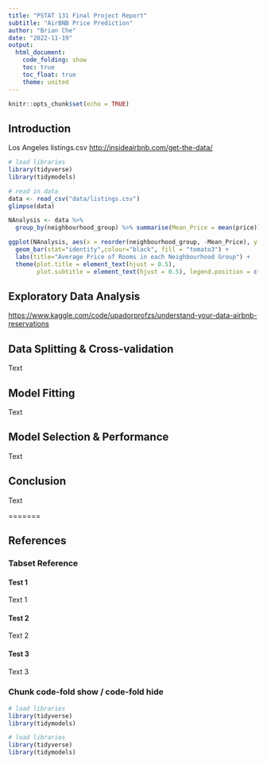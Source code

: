 ```yaml
---
title: "PSTAT 131 Final Project Report"
subtitle: "AirBNB Price Prediction"
author: "Brian Che"
date: "2022-11-19"
output:
  html_document:
    code_folding: show
    toc: true
    toc_float: true
    theme: united
---
```


```r
knitr::opts_chunk$set(echo = TRUE)
```

## Introduction

Los Angeles listings.csv <http://insideairbnb.com/get-the-data/>

```r
# load libraries
library(tidyverse)
library(tidymodels)
```

```r
# read in data
data <- read_csv("data/listings.csv") 
glimpse(data)

NAnalysis <- data %>% 
  group_by(neighbourhood_group) %>% summarise(Mean_Price = mean(price))

ggplot(NAnalysis, aes(x = reorder(neighbourhood_group, -Mean_Price), y = Mean_Price)) + 
  geom_bar(stat="identity",colour="black", fill = "tomato3") + 
  labs(title="Average Price of Rooms in each Neighbourhood Group") + 
  theme(plot.title = element_text(hjust = 0.5),
        plot.subtitle = element_text(hjust = 0.5), legend.position = c(0.8, 0.5)) + xlab("") + ylab("Mean Price")
```

## Exploratory Data Analysis

<https://www.kaggle.com/code/upadorprofzs/understand-your-data-airbnb-reservations>

## Data Splitting & Cross-validation

Text

## Model Fitting

Text

## Model Selection & Performance

Text

## Conclusion

Text

=======

## References

### Tabset Reference {.tabset}

#### Test 1

Text 1

#### Test 2

Text 2

#### Test 3

Text 3

### Chunk code-fold show / code-fold hide

```r
# load libraries
library(tidyverse)
library(tidymodels)
```

```r
# load libraries
library(tidyverse)
library(tidymodels)
```
